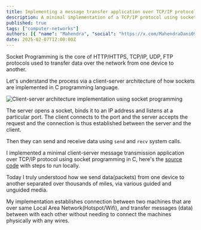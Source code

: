 ```yaml
---
title: Implementing a message transfer application over TCP/IP protocol from scratch using Socket Programming in C
description: A minimal implementation of a TCP/IP protocol using socket programming in C to create a message transmission application.
published: true
tags: ["computer-networks"]
authors: [{ "name": "Mahendra", "social": "https://x.com/MahendraDani09" }]
date: 2025-02-07T12:00:00Z
---
```


Socket Programming is the core of HTTP/HTTPS, TCP/IP, UDP, FTP protocols used to transfer data over the network from one device to another.

Let's understand the process via a client-server architecture of how sockets are implemented in C programming language.

<div className="mt-4 flex justify-center items-center">
  <Image
    src="/static/tils/07-02-2025/socket.png"
    height={600}
    width={600}
    alt="Client-server architecture implementation using socket programming"
  />
</div>

The server opens a socket, binds it to an IP address and listens at a particular port. The client connects to the port and the server accepts the request and the connection is thus established between the server and the client.

Then they can send and receive data using `send` and `recv` system calls.

I implemented a minimal client-server message transmission application over TCP/IP protocol using socket programming in C, here's the [source code](https://github.com/MahendraDani/socket-chat) with steps to run locally.

Today I truly understood how we send data(packets) from one device to another separated over thousands of miles, via various guided and unguided media.

My implementation establishes connection between two machines that are over same Local Area Network(Hotspot/Wifi), and transfer messages (data) between with each other without needing to connect the machines physically with any wires.